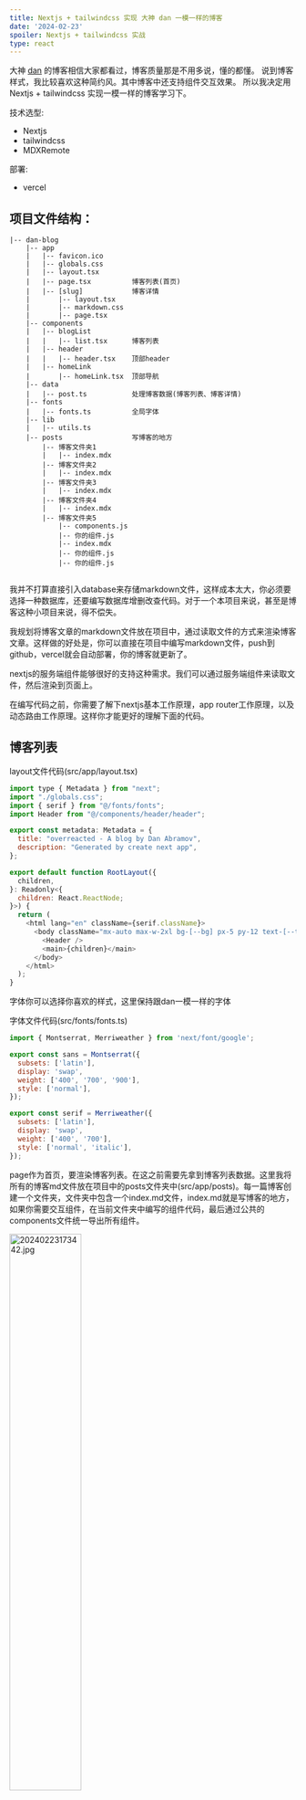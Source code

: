 ```yaml
---
title: Nextjs + tailwindcss 实现 大神 dan 一模一样的博客
date: '2024-02-23'
spoiler: Nextjs + tailwindcss 实战
type: react
---
```


大神 [dan](https://overreacted.io/) 的博客相信大家都看过，博客质量那是不用多说，懂的都懂。 说到博客样式，我比较喜欢这种简约风。其中博客中还支持组件交互效果。 所以我决定用 Nextjs + tailwindcss 实现一模一样的博客学习下。

技术选型:

- Nextjs
- tailwindcss
- MDXRemote

部署:

- vercel

## 项目文件结构：

```
|-- dan-blog
    |-- app
    |   |-- favicon.ico
    |   |-- globals.css
    |   |-- layout.tsx
    |   |-- page.tsx          博客列表(首页)
    |   |-- [slug]            博客详情
    |       |-- layout.tsx
    |       |-- markdown.css
    |       |-- page.tsx
    |-- components
    |   |-- blogList
    |   |   |-- list.tsx      博客列表
    |   |-- header
    |   |   |-- header.tsx    顶部header
    |   |-- homeLink
    |       |-- homeLink.tsx  顶部导航
    |-- data
    |   |-- post.ts           处理博客数据(博客列表、博客详情)
    |-- fonts
    |   |-- fonts.ts          全局字体
    |-- lib
    |   |-- utils.ts
    |-- posts                 写博客的地方
        |-- 博客文件夹1
        |   |-- index.mdx
        |-- 博客文件夹2
        |   |-- index.mdx
        |-- 博客文件夹3
        |   |-- index.mdx
        |-- 博客文件夹4
        |   |-- index.mdx
        |-- 博客文件夹5
            |-- components.js
            |-- 你的组件.js
            |-- index.mdx
            |-- 你的组件.js
            |-- 你的组件.js


```

我并不打算直接引入database来存储markdown文件，这样成本太大，你必须要选择一种数据库，还要编写数据库增删改查代码。对于一个本项目来说，甚至是博客这种小项目来说，得不偿失。

我规划将博客文章的markdown文件放在项目中，通过读取文件的方式来渲染博客文章。这样做的好处是，你可以直接在项目中编写markdown文件，push到github，vercel就会自动部署，你的博客就更新了。

nextjs的服务端组件能够很好的支持这种需求。我们可以通过服务端组件来读取文件，然后渲染到页面上。

在编写代码之前，你需要了解下nextjs基本工作原理，app router工作原理，以及动态路由工作原理。这样你才能更好的理解下面的代码。

## 博客列表

layout文件代码(src/app/layout.tsx)

```js
import type { Metadata } from "next";
import "./globals.css";
import { serif } from "@/fonts/fonts";
import Header from "@/components/header/header";

export const metadata: Metadata = {
  title: "overreacted - A blog by Dan Abramov",
  description: "Generated by create next app",
};

export default function RootLayout({
  children,
}: Readonly<{
  children: React.ReactNode;
}>) {
  return (
    <html lang="en" className={serif.className}>
      <body className="mx-auto max-w-2xl bg-[--bg] px-5 py-12 text-[--text]">
        <Header />
        <main>{children}</main>
      </body>
    </html>
  );
}

```

字体你可以选择你喜欢的样式，这里保持跟dan一模一样的字体

字体文件代码(src/fonts/fonts.ts)

```js
import { Montserrat, Merriweather } from 'next/font/google';

export const sans = Montserrat({
  subsets: ['latin'],
  display: 'swap',
  weight: ['400', '700', '900'],
  style: ['normal'],
});

export const serif = Merriweather({
  subsets: ['latin'],
  display: 'swap',
  weight: ['400', '700'],
  style: ['normal', 'italic'],
});
```

page作为首页，要渲染博客列表。在这之前需要先拿到博客列表数据。这里我将所有的博客md文件放在项目中的posts文件夹中(src/app/posts)。每一篇博客创建一个文件夹，文件夹中包含一个index.md文件，index.md就是写博客的地方，如果你需要交互组件，在当前文件夹中编写的组件代码，最后通过公共的components文件统一导出所有组件。

<img
  src="https://github.com/sunshineLixun/dan-blog/assets/15700015/376dce38-75b2-4517-b011-471c625d07e4"
  alt="20240223173442.jpg"
  width="50%"
/>

page文件代码(src/app/page.tsx)

```js
import BlogList from '@/components/blogList/list';

export default function Home() {
  return <BlogList />;
}
```

这里我将component单独抽离到app路径外，你可以更好的管理你的组件。app文件下的文件都是页面文件。这样划分，职责功能更加清晰。

BlogList组件(src/components/blogList/list.tsx)

```js
export default async function BlogList() {
  return <div className="relative -top-[10px] flex flex-col gap-8">...</div>;
}
```

接下来就需要获取博客列表数据，新建data文件夹(src/app/data/post.ts)，这里集中处理读取博客内容，获取到博客列表信息，和博客详情。可以理解为数据库操作。

读取全部文章数据：

```js
const rootDirectory = path.join(process.cwd(), 'src', 'posts');

export const getAllPostsMeta = async () => {
  // 获取到src/posts/下所有文件
  const dirs = fs
    .readdirSync(rootDirectory, { withFileTypes: true })
    .filter((entry) => entry.isDirectory())
    .map((entry) => entry.name);

  // 解析文章数据，拿到标题、日期、简介
  let datas = await Promise.all(
    dirs.map(async (dir) => {
      const { meta, content } = await getPostBySlug(dir);
      return { meta, content };
    })
  );

  // 文章日期排序，最新的在最前面
  datas.sort((a, b) => {
    return Date.parse(a.meta.date) < Date.parse(b.meta.date) ? 1 : -1;
  });
  return datas;
};
```

```js
export const getPostBySlug = async (dir: string) => {
  const filePath = path.join(rootDirectory, dir, "/index.mdx");

  const fileContent = fs.readFileSync(filePath, { encoding: "utf8" });

  // gray-matter库是一个解析markdown内容，可以拿到markdown文件的meta信息和content内容
  const { data } = matter(fileContent);

	// 如果文件名是中文，转成拼音
  const id = isChinese(dir)
    ? pinyin(dir, {
        toneType: "none",
        separator: "-",
      })
    : dir;

  return {
    meta: { ...data, slug: dir, id },
    content: fileContent,
  } as PostDetail;
};
```

补全BlogList组件逻辑

```js
export default async function BlogList() {
  const posts = await getAllPostsMeta();

  return (
    <div className="relative -top-[10px] flex flex-col gap-8">
      {posts.map((item) => {
        return (
          <Link
            className="block scale-100 py-4 hover:scale-[1.005] active:scale-100"
            key={item.meta.id}
            href={'/' + item.meta.slug + '/'}
          >
            <article>
              <PostTitle post={item} />
              <p className="text-[13px] text-gray-700 dark:text-gray-300">
                {new Date(item.meta.date).toLocaleDateString('cn', {
                  day: '2-digit',
                  month: '2-digit',
                  year: 'numeric',
                })}
              </p>
              <p className="mt-1">{item.meta.spoiler}</p>
            </article>
          </Link>
        );
      })}
    </div>
  );
}
```

<img
  src="https://github.com/sunshineLixun/dan-blog/assets/15700015/7b28c296-5887-41ba-b954-ea934e651c4a"
  alt="20240223174210.jpg"
  width="50%"
/>

你会发现博客标题颜色随着文章顺序变化，实现这个功能，单独抽离PostTitle组件：这里的逻辑并不是唯一，你可以根据自己的需求来实现你自己喜欢的颜色。主要逻辑就是`--lightLink` `--darkLink` 这两个css变量，你可以根据不同的逻辑来设置这两个变量的值。其中`--lightLink` `--darkLink`分别是日间/暗黑模式的变量，你可以根据你的需求来设置。

```js
import Color from "colorjs.io";

function PostTitle({ post }: { post: PostDetail }) {
  let lightStart = new Color("lab(63 59.32 -1.47)");
  let lightEnd = new Color("lab(33 42.09 -43.19)");
  let lightRange = lightStart.range(lightEnd);
  let darkStart = new Color("lab(81 32.36 -7.02)");
  let darkEnd = new Color("lab(78 19.97 -36.75)");
  let darkRange = darkStart.range(darkEnd);
  let today = new Date();
  let timeSinceFirstPost = (
    today.valueOf() - new Date(2018, 10, 30).valueOf()
  ).valueOf();
  let timeSinceThisPost = (
    today.valueOf() - new Date(post.meta.date).valueOf()
  ).valueOf();
  let staleness = timeSinceThisPost / timeSinceFirstPost;

  return (
    <h2
      className={[
        sans.className,
        "text-[28px] font-black",
        "text-[--lightLink] dark:text-[--darkLink]",
      ].join(" ")}
      style={{
        // @ts-ignore
        "--lightLink": lightRange(staleness).toString(),
        "--darkLink": darkRange(staleness).toString(),
      }}
    >
      {post.meta.title}
    </h2>
  );
}

```

## 博客详情

首页博客列表实现完了，接下来就是博客详情页面，渲染mdx文件内容，首推nextjs官方的MDXRemote组件，最重要的就是它支持引入自己编写的组件，这样就可以实现博客中的组件交互效果。

博客详情是nextjs动态路由最好的应用场景，你可以通过动态路由来渲染不同的博客详情页面。创建动态路由文件(src/app/[slug]/layout.tsx)。博客详情作为新页面自然是必须layout包裹的，所以在这里引入layout组件。

```js
import HomeLink from "@/components/homeLink/homeLink";

export default function DetailLayout({
  children,
}: {
  children: React.ReactNode;
}) {
  return (
    <>
      {children}
      <footer className="mt-12">

        <HomeLink />
      </footer>
    </>
  );
}

```

HomeLink组件没有关键逻辑，不用关心。

博客详情页面代码(src/app/[slug]/page.tsx)

```js
import { getAllPostsMeta, getPost } from "@/data/post";
import { MDXRemote } from "next-mdx-remote/rsc";
// 美化代码，支持代码颜色主题
import rehypePrettyCode from "rehype-pretty-code";
// 支持数学公式
import remarkMath from "remark-math";
import rehypeKatex from "rehype-katex";
import { sans } from "@/fonts/fonts";
import "./markdown.css";
import { getPostWords, readingTime } from "@/lib/utils";

export async function generateStaticParams() {
  const metas = await getAllPostsMeta();
  return metas.map((post) => {
    return { slug: post.meta.slug };
  });
}

export default async function PostPage({
  params,
}: {
  params: { slug: string };
}) {
  // 获取文章详情
  const post = await getPost(params.slug);
  let postComponents = {};

 // 提取自己编写的组件
  try {
    postComponents = await import(
      "../../posts/" + params.slug + "/components.js"
    );
  } catch (e: any) {
    if (!e || e.code !== "MODULE_NOT_FOUND") {
      throw e;
    }
  }

  const words = getPostWords(post.content);
  const readTime = readingTime(words);

  return (
    <article>
      <h1
        className={[
          sans.className,
          "text-[40px] font-black leading-[44px] text-[--title]",
        ].join(" ")}
      >
        {post.meta.title}
      </h1>
      <p className="mb-6 mt-2 text-[13px] text-gray-700 dark:text-gray-300">
        {new Date(post.meta.date).toLocaleDateString("cn", {
          day: "2-digit",
          month: "2-digit",
          year: "numeric",
        })}
      </p>

      <p className="mt-2 text-[13px] text-gray-700 dark:text-gray-300">
        字数：{words}
      </p>
      <p className="mt-2 text-[13px] text-gray-700 dark:text-gray-300">
        预计阅读时间：{readTime}分钟
      </p>
      <div className="markdown mt-10">
        <MDXRemote
          source={post?.content || ""}
          // 关键：导入组件之后，博客文章才会有组件交互效果
          components={{
            ...postComponents,
          }}
          options={{
            parseFrontmatter: true,
            mdxOptions: {
              // @ts-ignore
              remarkPlugins: [remarkMath],
              rehypePlugins: [
                // @ts-ignore
                rehypeKatex,
                [
                  // @ts-ignore
                  rehypePrettyCode,
                  {
                    theme: "material-theme-palenight",
                  },
                ],
              ],
            },
          }}
        />
      </div>
    </article>
  );
}

```

在BlogList组件中，我们使用`Link`组件包裹所有内容，并设置`href`属性为`"/" + item.meta.slug + "/"`，这样就可以通过动态路由来渲染不同的博客详情页面。

```js
<Link
	href={"/" + item.meta.slug + "/"}
>
```

函数generateStaticParams 函数可以与动态路由段结合使用，在构建时静态生成路由，而不是在请求时按需生成路由。这样可以提高页面加载速度。

获取文章详情方法(src/data/posts.ts)

```js
export async function getPost(slug: string) {
  const posts = await getAllPostsMeta();
  if (!slug) throw new Error("not found");
  const post = posts.find((post) => post.meta.slug === slug);
  if (!post) {
    throw new Error("not found");
  }
  return post;
}
```

提取自己编写的组件，丢给MDXRomote组件。

```js
  try {
    postComponents = await import(
      "../../posts/" + params.slug + "/components.js"
    );
  } catch (e: any) {
    if (!e || e.code !== "MODULE_NOT_FOUND") {
      throw e;
    }
  }
```

文章markdown渲染美化css

```css
.markdown {
  line-height: 28px;
  --path: none;
  --radius-top: 12px;
  --radius-bottom: 12px;
  --padding-top: 1rem;
  --padding-bottom: 1rem;
}

.markdown p {
  @apply pb-8;
}

.markdown a {
  @apply border-b-[1px] border-[--link] text-[--link];
}

.markdown hr {
  @apply pt-8 opacity-60 dark:opacity-10;
}

.markdown h2 {
  @apply mt-2 pb-8 text-3xl font-bold;
}

.markdown h3 {
  @apply mt-2 pb-8 text-2xl font-bold;
}

.markdown h4 {
  @apply mt-2 pb-8 text-xl font-bold;
}

.markdown :not(pre) > code {
  border-radius: 10px;
  background: var(--inlineCode-bg);
  color: var(--inlineCode-text);
  padding: 0.15em 0.2em 0.05em;
  white-space: normal;
}

.markdown pre {
  @apply -mx-4 mb-8 overflow-y-auto p-4 text-sm;
  clip-path: var(--path);
  border-top-right-radius: var(--radius-top);
  border-top-left-radius: var(--radius-top);
  border-bottom-right-radius: var(--radius-bottom);
  border-bottom-left-radius: var(--radius-bottom);
  padding-top: var(--padding-top);
  padding-bottom: var(--padding-bottom);
}

.markdown pre code {
  width: auto;
}

.markdown blockquote {
  @apply relative -left-2 -ml-4 mb-8 pl-4;
  font-style: italic;
  border-left: 3px solid hsla(0, 0%, 0%, 0.9);
  border-left-color: inherit;
  opacity: 0.8;
}

.markdown blockquote p {
  margin: 0;
  padding: 0;
}

.markdown p img {
  margin-bottom: 0;
}

.markdown ul {
  margin-top: 0;
  padding-bottom: 0;
  padding-left: 0;
  padding-right: 0;
  padding-top: 0;
  margin-bottom: 1.75rem;
  list-style-position: outside;
  list-style-image: none;
  list-style: disc;
}

.markdown li {
  margin-bottom: calc(1.75rem / 2);
}

.markdown img {
  @apply mb-8;
  max-width: 100%;
}

.markdown pre [data-highlighted-line] {
  margin-left: -16px;
  padding-left: 12px;
  border-left: 4px solid #ffa7c4;
  background-color: #022a4b;
  display: block;
  padding-right: 1em;
}
```

至此逻辑已经全部完成，这个博客项目还比较简答。 其核心逻辑就是 读取markdown文件-MDXRemote组件渲染mdx文件内容。MDXRemote组件还支持丰富的插件功能，数学公式、图标展示。感兴趣的同学可以扩展。

完整代码在: [blog](https://github.com/sunshineLixun/dan-blog)
